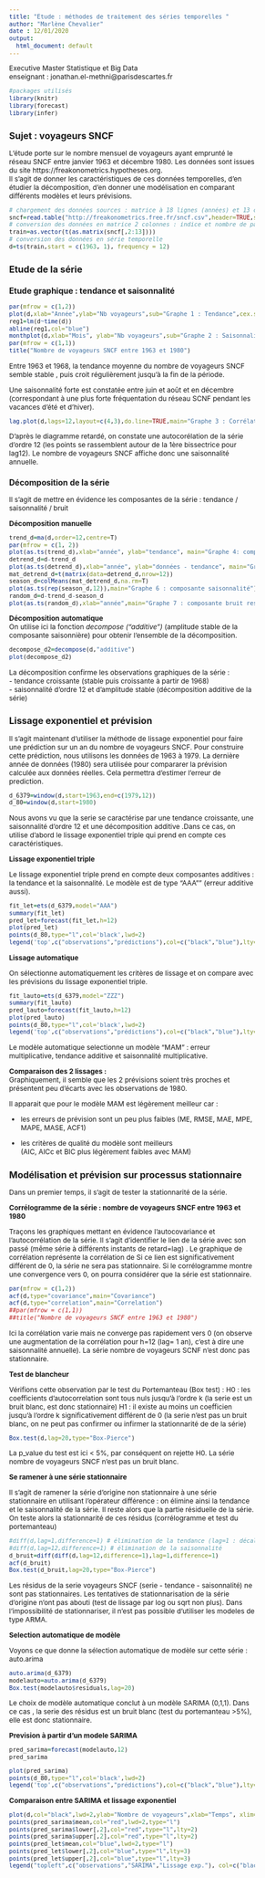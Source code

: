 ```yaml
---
title: "Etude : méthodes de traitement des séries temporelles "
author: "Marlène Chevalier"
date : 12/01/2020
output:
  html_document: default
---
```


Executive Master Statistique et Big Data  
enseignant : jonathan.el-methni@parisdescartes.fr

<style type="text/css">
body{ /* Normal  */
font-size: 12px;
}
td {  /* Table  */
font-size: 12px;
}
h1.title {
font-size: 26px;
}

h1 { /* Header 1 */
font-size: 20px;
}
h2 { /* Header 2 */
font-size: 16px;
font-weight:bold;
}
h3 { /* Header 3 */
font-size: 14px;
font-weight:bold;
}
</style>



```r

#packages utilisés
library(knitr)
library(forecast)
library(infer)
```


## Sujet : voyageurs SNCF
L’étude porte sur le nombre mensuel de voyageurs ayant emprunté le réseau SNCF entre janvier 1963 et décembre 1980. Les données sont issues du site https://freakonometrics.hypotheses.org.   
Il s'agit de donner les caractéristiques de ces données temporelles, d'en étudier la décomposition, d'en donner une modélisation en comparant différents modèles et leurs prévisions.

```r
# chargement des données sources : matrice à 18 lignes (années) et 13 colonnes (titre année et 12 mois)
sncf=read.table("http://freakonometrics.free.fr/sncf.csv",header=TRUE,sep=";")
# conversion des données en matrice 2 colonnes : indice et nombre de passagers
train=as.vector(t(as.matrix(sncf[,2:13])))
# conversion des données en série temporelle
d=ts(train,start = c(1963, 1), frequency = 12)

```

## Etude de la série  

### Etude graphique : tendance et saisonnalité


```r
par(mfrow = c(1,2))
plot(d,xlab="Année",ylab="Nb voyageurs",sub="Graphe 1 : Tendance",cex.sub=1)
reg1=lm(d~time(d))
abline(reg1,col="blue")
monthplot(d,xlab="Mois", ylab="Nb voyageurs",sub="Graphe 2 : Saisonnalité",cex.sub=1)
par(mfrow = c(1,1))
title("Nombre de voyageurs SNCF entre 1963 et 1980")
```

Entre 1963 et 1968, la tendance moyenne du nombre de voyageurs SNCF semble stable , puis croit régulièrement jusqu'à la fin de la période.

Une saisonnalité forte est constatée entre juin et août et en décembre (correspondant à une plus forte fréquentation du réseau SCNF pendant les vacances d'été et d'hiver).

```r
lag.plot(d,lags=12,layout=c(4,3),do.line=TRUE,main="Graphe 3 : Corrélation de la série avec son passé")
```

D'après le diagramme retardé, on constate une autocorélation de la série d'ordre 12 (les points se rassemblent autour de la 1ère bissectrice pour lag12). Le nombre de voyageurs SNCF affiche donc une saisonnalité annuelle.

### Décomposition de la série

Il s'agit de mettre en évidence les composantes de la série : tendance / saisonnalité / bruit  

**Décomposition manuelle**  

```r
trend_d=ma(d,order=12,centre=T)
par(mfrow = c(1, 2))
plot(as.ts(trend_d),xlab="année", ylab="tendance", main="Graphe 4: composante tendance")
detrend_d=d-trend_d
plot(as.ts(detrend_d),xlab="année", ylab="données - tendance", main="Graphe 5 : série sans la tendance")
mat_detrend_d=t(matrix(data=detrend_d,nrow=12))
season_d=colMeans(mat_detrend_d,na.rm=T)
plot(as.ts(rep(season_d,12)),main="Graphe 6 : composante saisonnalité")
random_d=d-trend_d-season_d
plot(as.ts(random_d),xlab="année",main="Graphe 7 : composante bruit restant")

```


**Décomposition automatique**  
On utilise ici la fonction *decompose ("additive")* (amplitude stable de la composante saisonnière) pour obtenir l'ensemble de la décomposition.  

```r
decompose_d2=decompose(d,"additive")
plot(decompose_d2)

```

La décomposition confirme les observations graphiques de la série :  
   - tendance croissante (stable puis croissante à partir de 1968)  
   - saisonnalité d'ordre 12 et d'amplitude stable (décomposition additive de la série) 
  
## Lissage exponentiel et prévision

Il s'agit maintenant d'utiliser la méthode de lissage exponentiel pour faire une prédiction sur un an du nombre de voyageurs SNCF. Pour construire cette prédiction, nous utilisons les données de 1963 à 1979. La dernière année de données (1980) sera utilisée pour compararer la prévision calculée aux données réelles. Cela permettra d'estimer l'erreur de prediction.

```r
d_6379=window(d,start=1963,end=c(1979,12))
d_80=window(d,start=1980)

```
 
 Nous avons vu que la serie se caractérise par une tendance croissante, une saisonnalité d'ordre 12 et une décomposition additive .Dans ce cas, on utilise d'abord le lissage exponentiel triple qui prend en compte ces caractéristiques.  
 
**Lissage exponentiel triple**  

Le lissage exponentiel triple prend en compte deux composantes additives : la tendance et la saisonnalité. Le modèle est de type "AAA"" (erreur additive aussi).

 
```r
fit_let=ets(d_6379,model="AAA")
summary(fit_let)
pred_let=forecast(fit_let,h=12)
plot(pred_let)
points(d_80,type="l",col='black',lwd=2)
legend('top',c("observations","prédictions"),col=c("black","blue"),lty=rep(1,2),lwd=rep(2,2))
```
 
**Lissage automatique**  

On sélectionne automatiquement les critères de lissage et on compare avec les prévisions du lissage exponentiel triple.


```r
fit_lauto=ets(d_6379,model="ZZZ")
summary(fit_lauto)
pred_lauto=forecast(fit_lauto,h=12)
plot(pred_lauto)
points(d_80,type="l",col='black',lwd=2)
legend('top',c("observations","prédictions"),col=c("black","blue"),lty=rep(1,2),lwd=rep(2,2))
```
 
Le modèle automatique selectionne un modèle "MAM" : erreur multiplicative, tendance additive et saisonnalité multiplicative.


**Comparaison des 2 lissages :**  
Graphiquement, il semble que les 2 prévisions soient très proches et présentent peu d'écarts avec les observations de 1980.  

Il apparait que pour le modèle MAM est légèrement meilleur car :  

  - les erreurs de prévision sont un peu plus faibles 
  (ME, RMSE, MAE, MPE, MAPE, MASE, ACF1)  

  - les critères de qualité du modèle sont meilleurs  
  (AIC, AICc et BIC plus légèrement faibles avec MAM)  

## Modélisation et prévision sur processus stationnaire  

Dans un premier temps, il s'agit de tester la stationnarité de la série.

**Corrélogramme de la série : nombre de voyageurs SNCF entre 1963 et 1980**  

Traçons les graphiques mettant en évidence l'autocovariance et l'autocorrélation de la série. Il s'agit d'identifier le lien de la série avec son passé (même série à différents instants de retard=lag) . Le graphique de corrélation représente la corrélation de Si ce lien est significativement différent de 0, la série ne sera pas stationnaire. Si le corrélogramme montre une convergence vers 0, on pourra considérer que la série est stationnaire.

```r
par(mfrow = c(1,2))
acf(d,type="covariance",main="Covariance")
acf(d,type="correlation",main="Correlation")
##par(mfrow = c(1,1))
##title("Nombre de voyageurs SNCF entre 1963 et 1980")
```

Ici la corrélation varie mais ne converge pas rapidement vers 0 (on observe une augmentation de la corrélation pour h=12 (lag= 1 an), c'est à dire une saisonnalité annuelle). La série nombre de voyageurs SCNF n'est donc pas stationnaire.

**Test de blancheur** 

Vérifions cette observation par le test du Portemanteau (Box test) :
H0 : les coefficients d'autocorrelation sont tous nuls jusqu'à l'ordre k (la serie est un bruit blanc, est donc stationnaire)
H1 : il existe au moins un coefficien jusqu'à l'ordre k significativement différent de 0 (la serie n'est pas un bruit blanc, on ne peut pas confirmer ou infirmer la stationnarité de de la série)

```r
Box.test(d,lag=20,type="Box-Pierce")
```

La p_value du test est ici < 5%, par conséquent on rejette H0. La série nombre de voyageurs SNCF n'est pas un bruit blanc.

**Se ramener à une série stationnaire**  

Il s'agit de ramener la série d'origine non stationnaire à une série stationnaire en utilisant l'opérateur différence : on élimine ainsi la tendance et le saisonnalité de la série. Il reste alors que la partie résiduelle de la série. On teste alors la stationnarité de ces résidus (corrélogramme et test du portemanteau)

```r
#diff(d,lag=1,difference=1) # élimination de la tendance (lag=1 : décalage de 1 periode / ordre de la différence = 1)
#diff(d,lag=12,difference=1) # élimination de la saisonnalité
d_bruit=diff(diff(d,lag=12,difference=1),lag=1,difference=1)
acf(d_bruit)
Box.test(d_bruit,lag=20,type="Box-Pierce")

```

Les résidus de la serie voyageurs SNCF (serie - tendance - saisonnalité) ne sont pas stationnaires.
Les tentatives de stationnarisation de la série d'origine n'ont pas abouti (test de lissage par log ou sqrt non plus). Dans l'impossibilité de stationnariser, il n'est pas possible d'utiliser les modeles de type ARMA.  

**Selection automatique de modèle**  

Voyons ce que donne la sélection automatique de modèle sur cette série : auto.arima

```r
auto.arima(d_6379)
modelauto=auto.arima(d_6379)
Box.test(modelauto$residuals,lag=20)

```

Le choix de modèle automatique conclut à un modèle SARIMA (0,1,1). Dans ce cas , la serie des résidus est un bruit blanc (test du portemanteau >5%), elle est donc stationnaire.

**Prevision à partir d'un modele SARIMA** 

```r
pred_sarima=forecast(modelauto,12)
pred_sarima

plot(pred_sarima)
points(d_80,type="l",col='black',lwd=2)
legend('top',c("observations","prédictions"),col=c("black","blue"),lty=rep(1,2),lwd=rep(2,2))

```

**Comparaison entre SARIMA et lissage exponentiel** 

```r

plot(d,col="black",lwd=2,ylab="Nombre de voyageurs",xlab="Temps", xlim=c(1979,1981),ylim=range(c(d,pred_sarima$lower,pred_sarima$upper,pred_let$lower,pred_let$upper)))
points(pred_sarima$mean,col="red",lwd=2,type="l")
points(pred_sarima$lower[,2],col="red",type="l",lty=2)
points(pred_sarima$upper[,2],col="red",type="l",lty=2)
points(pred_let$mean,col="blue",lwd=2,type="l")
points(pred_let$lower[,2],col="blue",type="l",lty=3)
points(pred_let$upper[,2],col="blue",type="l",lty=3)
legend("topleft",c("observations","SARIMA","Lissage exp."), col=c("black","red","blue"), lty=c(rep(1,3),2),lwd=c(rep(2,3),1),cex=0.7)

```

